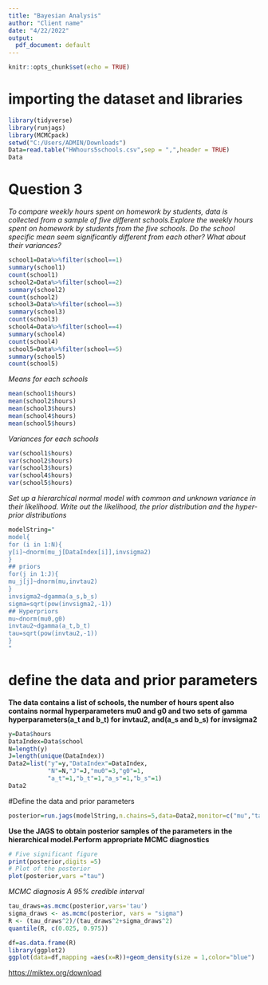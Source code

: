 ---
title: "Bayesian Analysis"
author: "Client name"
date: "4/22/2022"
output:
  pdf_document: default
---

```{r setup, include=FALSE}
knitr::opts_chunk$set(echo = TRUE)
```

# importing the dataset and libraries
```{r}
library(tidyverse)
library(runjags)
library(MCMCpack)
setwd("C:/Users/ADMIN/Downloads")
Data=read.table("HWhours5schools.csv",sep = ",",header = TRUE)
Data
```
# Question 3
*To compare weekly hours spent on homework by students, data is collected from a sample of five different schools.Explore the weekly hours spent on homework by students from the five schools. Do the school specific mean seem significantly different from each other? What about their variances?*
```{r}
school1=Data%>%filter(school==1)
summary(school1)
count(school1)
school2=Data%>%filter(school==2)
summary(school2)
count(school2)
school3=Data%>%filter(school==3)
summary(school3)
count(school3)
school4=Data%>%filter(school==4)
summary(school4)
count(school4)
school5=Data%>%filter(school==5)
summary(school5)
count(school5)
```
*Means for each schools*
```{r}
mean(school1$hours)
mean(school2$hours)
mean(school3$hours)
mean(school4$hours)
mean(school5$hours)
```
*Variances for each schools*
```{r}
var(school1$hours)
var(school2$hours)
var(school3$hours)
var(school4$hours)
var(school5$hours)
```

*Set up a hierarchical normal model with common and unknown variance in their likelihood. Write out the likelihood, the prior distribution and the hyper-prior distributions*
```{r}
modelString="
model{
for (i in 1:N){
y[i]~dnorm(mu_j[DataIndex[i]],invsigma2)
}
## priors
for(j in 1:J){
mu_j[j]~dnorm(mu,invtau2)
}
invsigma2~dgamma(a_s,b_s)
sigma=sqrt(pow(invsigma2,-1))
## Hyperpriors
mu~dnorm(mu0,g0)
invtau2~dgamma(a_t,b_t)
tau=sqrt(pow(invtau2,-1))
}
"

```

# define the data and prior parameters
**The data contains a list of schools, the number of hours spent also contains normal hyperparameters mu0 and g0 and two sets of gamma hyperparameters(a_t and b_t) for invtau2, and(a_s and b_s) for invsigma2**
```{r}
y=Data$hours
DataIndex=Data$school
N=length(y)
J=length(unique(DataIndex))
Data2=list("y"=y,"DataIndex"=DataIndex,
           "N"=N,"J"=J,"mu0"=3,"g0"=1,
           "a_t"=1,"b_t"=1,"a_s"=1,"b_s"=1)
Data2
```
#Define the data and prior parameters 
```{r}
posterior=run.jags(modelString,n.chains=5,data=Data2,monitor=c("mu","tau","mu_j","sigma"))
```
**Use the JAGS to obtain posterior samples of the parameters in the hierarchical model.Perform appropriate MCMC diagnostics**
```{r}
# Five significant figure
print(posterior,digits =5)
# Plot of the posterior
plot(posterior,vars ="tau")
```

*MCMC diagnosis A 95% credible interval* 
```{r}
tau_draws=as.mcmc(posterior,vars='tau')
sigma_draws <- as.mcmc(posterior, vars = "sigma")
R <- (tau_draws^2)/(tau_draws^2+sigma_draws^2)
quantile(R, c(0.025, 0.975))
```

```{r}
df=as.data.frame(R)
library(ggplot2)
ggplot(data=df,mapping =aes(x=R))+geom_density(size = 1,color="blue")
```

<https://miktex.org/download>





